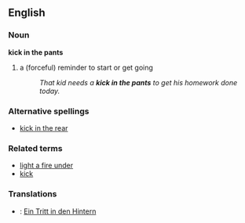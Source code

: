 ==English==

===Noun===
'''kick in the pants'''
# a (forceful) reminder to start or get going
#: ''That kid needs a '''kick in the pants''' to get his homework done today.''
===Alternative spellings===
* [[kick in the rear]]
===Related terms===
*[[light a fire under]]
*[[kick]]

===Translations===
*{{ttbc|German}}: [[Ein Tritt in den Hintern]] <!--is this idiomatic?-->